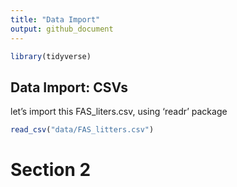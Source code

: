 ```yaml
---
title: "Data Import"
output: github_document
---
```


```r
library(tidyverse)
```


## Data Import: CSVs

let's import this FAS_liters.csv, using 'readr' package

```r
read_csv("data/FAS_litters.csv")
```

# Section 2